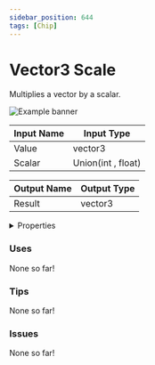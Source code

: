 ```yaml
---
sidebar_position: 644
tags: [Chip]
---
```


# Vector3 Scale

Multiplies a vector by a scalar.



![Example banner](./assets/87aa17b1-7760-4b07-8c44-a2d530590597.svg)

| Input Name | Input Type |
|-----------|-----------|
| Value | vector3 |
| Scalar | Union(int , float) |

| Output Name | Output Type |
|-----------|-----------|
| Result | vector3 |


<details>
  <summary>Properties</summary>
  <div>
    <div>
    <table>
      <thead>
        <tr>
          <th>Is beta required?</th>
          <th>❌</th>
        </tr>
        <tr>
          <th>Is this chip a trolling risk?</th>
          <th>❌</th>
        </tr>
        <tr>
          <th>Chip UUPD</th>
          <th>._uuid</th>
        </tr>
      </thead>
    </table>
    </div>
  </div>
</details>

### Uses

None so far!

### Tips

None so far!

### Issues

None so far!